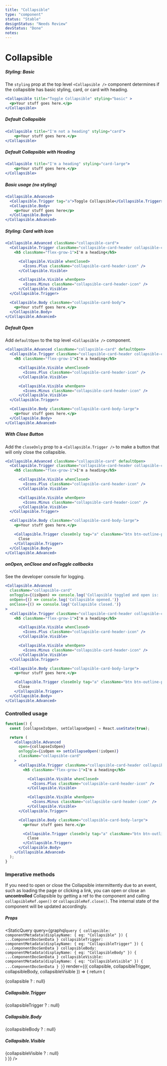 ```yaml
---
title: "Collapsible"
type: "component"
status: "Stable"
designStatus: "Needs Review"
devStatus: "Done"
notes:
---
```



# Collapsible

##### Styling: Basic
The `styling` prop at the top level `<Collapsible />` component determines if the collapsible has basic styling, card, or card with heading.

```jsx live=true
<Collapsible title="Toggle Collapsible" styling="basic" >
  <p>Your stuff goes here.</p>
</Collapsible>
```

##### Default Collapsible

```jsx live=true
<Collapsible title="I'm not a heading" styling="card">
    <p>Your stuff goes here.</p>
</Collapsible>
```

##### Default Collapsible with Heading

```jsx live=true
<Collapsible title="I'm a heading" styling="card-large">
    <p>Your stuff goes here.</p>
</Collapsible>
```

##### Basic usage (no styling)

```jsx live=true
<Collapsible.Advanced>
  <Collapsible.Trigger tag="a">Toggle Collapsible</Collapsible.Trigger>
  <Collapsible.Body>
    <p>Your stuff goes here</p>
  </Collapsible.Body>
</Collapsible.Advanced>
```

##### Styling: Card with Icon

```jsx live=true
<Collapsible.Advanced className="collapsible-card">
  <Collapsible.Trigger className="collapsible-card-header collapsible-card-large d-flex align-items-center">
    <h5 className="flex-grow-1">I'm a heading</h5>

      <Collapsible.Visible whenClosed>
        <Icons.Plus className="collapsible-card-header-icon" />
      </Collapsible.Visible>

      <Collapsible.Visible whenOpen>
        <Icons.Minus className="collapsible-card-header-icon" />
      </Collapsible.Visible>
  </Collapsible.Trigger>

  <Collapsible.Body className="collapsible-card-body">
    <p>Your stuff goes here.</p>
  </Collapsible.Body>
</Collapsible.Advanced>
```

##### Default Open

Add `defaultOpen` to the top level `<Collapsible />` component.

```jsx live=true
<Collapsible.Advanced className="collapsible-card" defaultOpen>
  <Collapsible.Trigger className="collapsible-card-header collapsible-card-large d-flex align-items-center">
    <h5 className="flex-grow-1">I'm a heading</h5>

      <Collapsible.Visible whenClosed>
        <Icons.Plus className="collapsible-card-header-icon" />
      </Collapsible.Visible>

      <Collapsible.Visible whenOpen>
        <Icons.Minus className="collapsible-card-header-icon" />
      </Collapsible.Visible>
  </Collapsible.Trigger>

  <Collapsible.Body className="collapsible-card-body-large">
    <p>Your stuff goes here.</p>
  </Collapsible.Body>
</Collapsible.Advanced>
```


##### With Close Button

Add the `closeOnly` prop to a `<Collapsible.Trigger />` to make a button
that will only close the collapsible.

```jsx live=true
<Collapsible.Advanced className="collapsible-card" defaultOpen>
  <Collapsible.Trigger className="collapsible-card-header collapsible-card-large d-flex align-items-center">
    <h5 className="flex-grow-1">I'm a heading</h5>

      <Collapsible.Visible whenClosed>
        <Icons.Plus className="collapsible-card-header-icon" />
      </Collapsible.Visible>

      <Collapsible.Visible whenOpen>
        <Icons.Minus className="collapsible-card-header-icon" />
      </Collapsible.Visible>
  </Collapsible.Trigger>

  <Collapsible.Body className="collapsible-card-body-large">
    <p>Your stuff goes here.</p>

    <Collapsible.Trigger closeOnly tag="a" className="btn btn-outline-primary">
      Close
    </Collapsible.Trigger>
  </Collapsible.Body>
</Collapsible.Advanced>
```


##### onOpen, onClose and onToggle callbacks

See the developer console for logging.

```jsx live=true
<Collapsible.Advanced
  className="collapsible-card"
  onToggle={(isOpen) => console.log('Collapsible toggled and open is: ', isOpen)}
  onOpen={() => console.log('Collapsible opened.')}
  onClose={() => console.log('Collapsible closed.')}
>
  <Collapsible.Trigger className="collapsible-card-header collapsible-card-large d-flex align-items-center">
    <h5 className="flex-grow-1">I'm a heading</h5>

      <Collapsible.Visible whenClosed>
        <Icons.Plus className="collapsible-card-header-icon" />
      </Collapsible.Visible>

      <Collapsible.Visible whenOpen>
        <Icons.Minus className="collapsible-card-header-icon" />
      </Collapsible.Visible>
  </Collapsible.Trigger>

  <Collapsible.Body className="collapsible-card-body-large">
    <p>Your stuff goes here.</p>

    <Collapsible.Trigger closeOnly tag="a" className="btn btn-outline-primary">
      Close
    </Collapsible.Trigger>
  </Collapsible.Body>
</Collapsible.Advanced>
```

### Controlled usage

```jsx live=true
function() {
  const [collapseIsOpen, setCollapseOpen] = React.useState(true);

  return (
    <Collapsible.Advanced
      open={collapseIsOpen}
      onToggle={isOpen => setCollapseOpen(!isOpen)}
      className="collapsible-card"
    >
      <Collapsible.Trigger className="collapsible-card-header collapsible-card-large d-flex align-items-center">
        <h5 className="flex-grow-1">I'm a heading</h5>

          <Collapsible.Visible whenClosed>
            <Icons.Plus className="collapsible-card-header-icon" />
          </Collapsible.Visible>

          <Collapsible.Visible whenOpen>
            <Icons.Minus className="collapsible-card-header-icon" />
          </Collapsible.Visible>
      </Collapsible.Trigger>

      <Collapsible.Body className="collapsible-card-body-large">
        <p>Your stuff goes here.</p>

        <Collapsible.Trigger closeOnly tag="a" className="btn btn-outline-primary">
          Close
        </Collapsible.Trigger>
      </Collapsible.Body>
    </Collapsible.Advanced>
  );
}
```

### Imperative methods

If you need to open or close the Collapsible intermittently due to an event,
such as loading the page or clicking a link, you can open or close
an **uncontrolled** Collapsible by getting a ref to the component and calling
`collapsibleRef.open()` or `collapsibleRef.close()`. The internal state of
the component will be updated accordingly.


##### Props

<StaticQuery
  query={graphql`query {
    collapsible: componentMetadata(displayName: { eq: "Collapsible" }) { ...ComponentDocGenData }
    collapsibleTrigger: componentMetadata(displayName: { eq: "CollapsibleTrigger" }) { ...ComponentDocGenData }
    collapsibleBody: componentMetadata(displayName: { eq: "CollapsibleBody" }) { ...ComponentDocGenData }
    collapsibleVisible: componentMetadata(displayName: { eq: "CollapsibleVisible" }) { ...ComponentDocGenData }
  }`}
  render={({ collapsible, collapsibleTrigger, collapsibleBody, collapsibleVisible }) => {
    return (
      <div>
        {collapsible ? <PropsTable propMetaData={collapsible.props} /> : null}
        <h5>Collapsible.Trigger</h5>
        {collapsibleTrigger ? <PropsTable propMetaData={collapsibleTrigger.props} /> : null}
        <h5>Collapsible.Body</h5>
        {collapsibleBody ? <PropsTable propMetaData={collapsibleBody.props} /> : null}
        <h5>Collapsible.Visible</h5>
        {collapsibleVisible ? <PropsTable propMetaData={collapsibleVisible.props} /> : null}
      </div>
    )
  }}
/>
